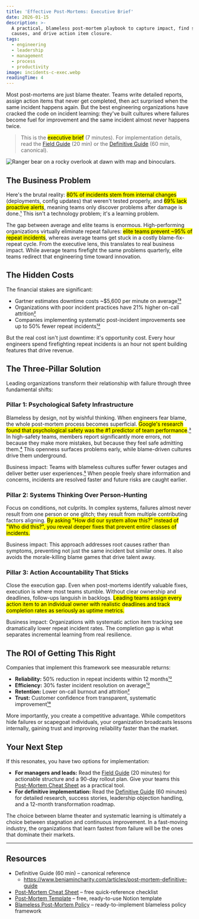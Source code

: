 ```yaml
---
title: 'Effective Post-Mortems: Executive Brief'
date: 2026-01-15
description: >-
  A practical, blameless post-mortem playbook to capture impact, find systemic
  causes, and drive action item closure.
tags:
  - engineering
  - leadership
  - management
  - process
  - productivity
image: incidents-c-exec.webp
readingTime: 4
---
```


Most post-mortems are just blame theater. Teams write detailed reports, assign
action items that never get completed, then act surprised when the same incident
happens again. But the best engineering organizations have cracked the code on
incident learning: they've built cultures where failures become fuel for
improvement and the same incident almost never happens twice.

> This is the <mark>executive brief</mark> (7 minutes). For implementation
> details, read the [Field Guide](/articles/post-mortem-field-guide) (20 min) or
> the [Definitive Guide](/articles/post-mortem-definitive-guide) (60 min,
> canonical).

![Ranger bear on a rocky overlook at dawn with map and binoculars.](incidents-c-exec.webp)

## The Business Problem

Here's the brutal reality: <mark>80% of incidents stem from internal
changes</mark> (deployments, config updates) that weren't tested properly, and
<mark>69% lack proactive alerts</mark>, meaning teams only discover problems
after damage is
done.[¹](/articles/post-mortem-definitive-guide#user-content-fn-1) This isn't a
technology problem; it's a learning problem.

The gap between average and elite teams is enormous. High-performing
organizations virtually eliminate repeat failures: <mark>elite teams prevent
~95% of repeat incidents</mark>, whereas average teams get stuck in a costly
blame-fix-repeat cycle. From the executive lens, this translates to real
business impact. While average teams firefight the same problems quarterly,
elite teams redirect that engineering time toward innovation.

## The Hidden Costs

The financial stakes are significant:

- Gartner estimates downtime costs ~$5,600 per minute on
  average[¹³](/articles/post-mortem-definitive-guide#user-content-fn-13)
- Organizations with poor incident practices have 21% higher on-call
  attrition[²](/articles/post-mortem-definitive-guide#user-content-fn-2)
- Companies implementing systematic post-incident improvements see up to 50%
  fewer repeat
  incidents[¹²](/articles/post-mortem-definitive-guide#user-content-fn-12)

But the real cost isn't just downtime: it's opportunity cost. Every hour
engineers spend firefighting repeat incidents is an hour not spent building
features that drive revenue.

## The Three-Pillar Solution

Leading organizations transform their relationship with failure through three
fundamental shifts:

### Pillar 1: Psychological Safety Infrastructure

Blameless by design, not by wishful thinking. When engineers fear blame, the
whole post-mortem process becomes superficial. <mark>Google's research found
that psychological safety was the #1 predictor of team
performance</mark>.[³](/articles/post-mortem-definitive-guide#user-content-fn-3)
In high-safety teams, members report significantly more errors, not because they
make more mistakes, but because they feel safe admitting
them.[⁴](/articles/post-mortem-definitive-guide#user-content-fn-4) This openness
surfaces problems early, while blame-driven cultures drive them underground.

Business impact: Teams with blameless cultures suffer fewer outages and deliver
better user
experiences.[⁵](/articles/post-mortem-definitive-guide#user-content-fn-5) When
people freely share information and concerns, incidents are resolved faster and
future risks are caught earlier.

### Pillar 2: Systems Thinking Over Person-Hunting

Focus on conditions, not culprits. In complex systems, failures almost never
result from one person or one glitch; they result from multiple contributing
factors aligning. <mark>By asking "How did our system allow this?" instead of
"Who did this?", you reveal deeper fixes that prevent entire classes of
incidents.</mark>

Business impact: This approach addresses root causes rather than symptoms,
preventing not just the same incident but similar ones. It also avoids the
morale-killing blame games that drive talent away.

### Pillar 3: Action Accountability That Sticks

Close the execution gap. Even when post-mortems identify valuable fixes,
execution is where most teams stumble. Without clear ownership and deadlines,
follow-ups languish in backlogs. <mark>Leading teams assign every action item to
an individual owner with realistic deadlines and track completion rates as
seriously as uptime metrics.</mark>

Business impact: Organizations with systematic action item tracking see
dramatically lower repeat incident rates. The completion gap is what separates
incremental learning from real resilience.

## The ROI of Getting This Right

Companies that implement this framework see measurable returns:

- **Reliability:** 50% reduction in repeat incidents within 12
  months[¹²](/articles/post-mortem-definitive-guide#user-content-fn-12)
- **Efficiency:** 30% faster incident resolution on
  average[¹²](/articles/post-mortem-definitive-guide#user-content-fn-12)
- **Retention:** Lower on-call burnout and
  attrition[²](/articles/post-mortem-definitive-guide#user-content-fn-2)
- **Trust:** Customer confidence from transparent, systematic
  improvement[¹⁸](/articles/post-mortem-definitive-guide#user-content-fn-18)

More importantly, you create a competitive advantage. While competitors hide
failures or scapegoat individuals, your organization broadcasts lessons
internally, gaining trust and improving reliability faster than the market.

## Your Next Step

If this resonates, you have two options for implementation:

- **For managers and leads:** Read the
  [Field Guide](/articles/post-mortem-field-guide) (20 minutes) for actionable
  structure and a 90-day rollout plan. Give your teams this
  [Post-Mortem Cheat Sheet](https://benjamincharity.notion.site/Post-Mortem-Cheat-Sheet-27b6edefd08e807ab127d93c09411e63)
  as a practical tool.
- **For definitive implementation:** Read the
  [Definitive Guide](/articles/post-mortem-definitive-guide) (60 minutes) for
  detailed research, success stories, leadership objection handling, and a
  12-month transformation roadmap.

The choice between blame theater and systematic learning is ultimately a choice
between stagnation and continuous improvement. In a fast-moving industry, the
organizations that learn fastest from failure will be the ones that dominate
their markets.

---

## Resources

- Definitive Guide (60 min) – canonical reference
  - https://www.benjamincharity.com/articles/post-mortem-definitive-guide
- [Post-Mortem Cheat Sheet](https://benjamincharity.notion.site/Post-Mortem-Cheat-Sheet-27b6edefd08e807ab127d93c09411e63)
  – free quick-reference checklist
- [Post-Mortem Template](https://benjamincharity.notion.site/Incident-Postmortem-Template-Blameless-26e6edefd08e80c6829bfffe0e2293fe)
  – free, ready-to-use Notion template
- [Blameless Post-Mortem Policy](https://benjamincharity.notion.site/Blameless-Post-Mortem-Policy-26e6edefd08e80dbbcffce0093471840)
  – ready-to-implement blameless policy framework
